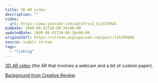 ```yaml
---
title: 3D AR video
description: ""
video:
  url: https://www.youtube.com/watch?v=Z_bj1GTH9UA
pubDate: 2009-06-01T20:00:28+00:00
updatedDate: 2009-06-01T20:00:28+00:00
originalUrl: https://stream.anglepoised.com/post/116389860
source: tumblr stream
tags:
  - "linklog"
---
```


[3D AR video][1] (the AR that involves a webcam and a bit of custom paper).

[Background from Creative Review][2].

[1]: https://www.youtube.com/watch?v=Z_bj1GTH9UA
[2]: http://www.creativereview.co.uk/cr-blog/2009/june/julian-perrettas-interactive-music-video

